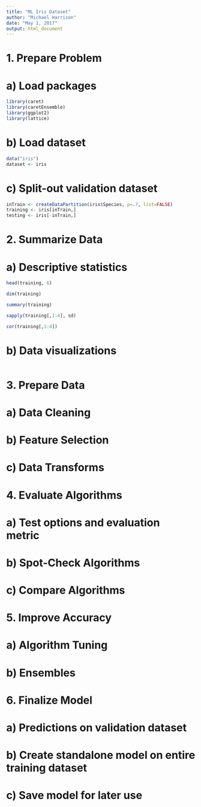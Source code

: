 ```yaml
---
title: "ML Iris Dataset"
author: "Michael Harrison"
date: "May 1, 2017"
output: html_document
---
```


# 1. Prepare Problem
# a) Load packages
```r
library(caret)
library(caretEnsemble)
library(ggplot2)
library(lattice)
```

# b) Load dataset
```r
data("iris")
dataset <- iris
```

# c) Split-out validation dataset
```r
inTrain <- createDataPartition(iris$Species, p=.7, list=FALSE)
training <- iris[inTrain,]
testing <- iris[-inTrain,]
```


# 2. Summarize Data
# a) Descriptive statistics
```r
head(training, 6)
```
```r
dim(training)
```
```r
summary(training)
```
```r
sapply(training[,1:4], sd)
```
```r
cor(training[,1:4])
```

# b) Data visualizations
```r

```



# 3. Prepare Data
# a) Data Cleaning
# b) Feature Selection
# c) Data Transforms

# 4. Evaluate Algorithms
# a) Test options and evaluation metric
# b) Spot-Check Algorithms
# c) Compare Algorithms

# 5. Improve Accuracy
# a) Algorithm Tuning
# b) Ensembles

# 6. Finalize Model
# a) Predictions on validation dataset
# b) Create standalone model on entire training dataset
# c) Save model for later use
